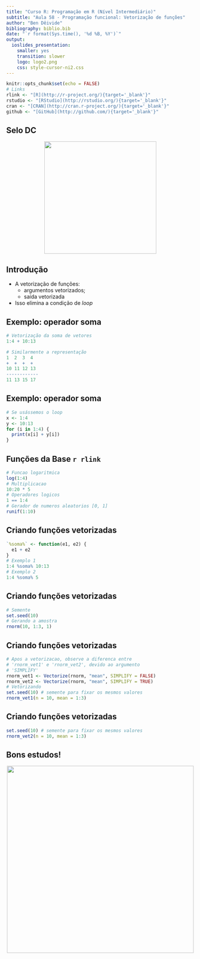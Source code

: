 ```yaml
---
title: "Curso R: Programação em R (Nível Intermediário)"
subtitle: "Aula 58 - Programação funcional: Vetorização de funções"
author: "Ben Dêivide"
bibliography: biblio.bib
date: "`r format(Sys.time(), '%d %B, %Y')`"
output: 
  ioslides_presentation: 
    smaller: yes
    transition: slower
    logo: logo2.png
    css: style-cursor-ni2.css
---
```


```r
knitr::opts_chunk$set(echo = FALSE)
# Links
rlink <- "[R](http://r-project.org/){target='_blank'}"
rstudio <- "[RStudio](http://rstudio.org/){target='_blank'}"
cran <- "[CRAN](http://cran.r-project.org/){target='_blank'}"
github <- "[GitHub](http://github.com/){target='_blank'}"
```


<!--
YAML:
date: "`r format(Sys.time(), '%d %B, %Y')`"
=====
APRESENTACAO:

Inserir nas secoes:
{data-background=boards.jpg data-background-size=cover}
-->


## Selo DC

<center>
[![](SeloDC-preto.png){height=300 width=300}](https://bendeivide.github.io/dc/){target="_blank"}
</center>

## Introdução

- A vetorização de funções:
  - argumentos vetorizados;
  - saída vetorizada
- Isso elimina a condição de *loop*

## Exemplo: operador soma

```r
# Vetorização da soma de vetores
1:4 + 10:13
```

```r
# Similarmente a representação
1  2  3  4
+  +  +  +
10 11 12 13
------------
11 13 15 17
```

## Exemplo: operador soma

```r
# Se usássemos o loop
x <- 1:4
y <- 10:13
for (i in 1:4) {
  print(x[i] + y[i])
}
```

## Funções da Base `r rlink`

```r
# Funcao logaritmica
log(1:4)
# Multiplicacao
10:20 * 5
# Operadores logicos
1 == 1:4
# Gerador de numeros aleatorios [0, 1]
runif(1:10)
```

## Criando funções vetorizadas

```r
`%soma%` <- function(e1, e2) {
  e1 + e2
}
# Exemplo 1
1:4 %soma% 10:13
# Exemplo 2
1:4 %soma% 5
```

## Criando funções vetorizadas

```r
# Semente
set.seed(10)
# Gerando a amostra
rnorm(10, 1:3, 1)
```

## Criando funções vetorizadas

```r
# Apos a vetorizacao, observe a diferenca entre
# 'rnorm_vet1' e 'rnorm_vet2', devido ao argumento 
# 'SIMPLIFY'
rnorm_vet1 <- Vectorize(rnorm, "mean", SIMPLIFY = FALSE)
rnorm_vet2 <- Vectorize(rnorm, "mean", SIMPLIFY = TRUE)
# Vetorizando
set.seed(10) # semente para fixar os mesmos valores
rnorm_vet1(n = 10, mean = 1:3)
```

## Criando funções vetorizadas

```r
set.seed(10) # semente para fixar os mesmos valores
rnorm_vet2(n = 10, mean = 1:3)
```

## Bons estudos!

<center>
[![](logo2.png){height=500 width=500}](https://bendeivide.github.io/courses/cursor/){target="_blank"}
</center>

